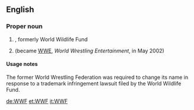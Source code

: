 ==English==

===Proper noun===
{{en-proper noun}}

# {{initialism of|{{w|World Wide Fund for Nature}}|dot=}}, formerly World Wildlife Fund
# {{context|historical|lang=en}} {{initialism of|[[world|World]] [[wrestling|Wrestling]] [[federation|Federation]]|dot=}} (became [[WWE]], ''World Wrestling Entertainment'', in May 2002)

====Usage notes====
The former World Wrestling Federation was required to change its name in response to a trademark infringement lawsuit filed by the World Wildlife Fund.

[[de:WWF]]
[[et:WWF]]
[[it:WWF]]
